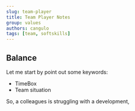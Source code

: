 ```yaml
---
slug: team-player
title: Team Player Notes
group: values
authors: cangulo
tags: [team, softskills]
---
```




<!--truncate-->

## Balance

Let me start by point out some keywords:
* TimeBox
* Team situation

So, a colleagues is struggling with a development, 
